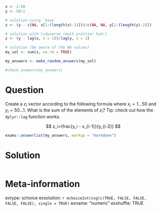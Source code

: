 ```r
x <- 1:50
y <- 50:1

# solution using `base`
z <- (y - c(NA, x[1:(length(x)-1)]))/c(NA, NA, y[1:(length(y)-2)])

# solution with tidyverse (much prettier huh!)
z <- (y - lag(x, n = 1))/lag(y, n = 2)

# solution (be aware of the NA values)
my_sol <- sum(z, na.rm = TRUE)
```

```r
my_answers <- make_random_answers(my_sol)

#check_answers(my_answers)
```


Question
========

Create a $z_i$ vector according to the following formula where $x_i = 1 ... 50$ and $y_i = 50 ... 1$. What is the sum of the elements of $z_i$? Tip: check out how the `dplyr::lag` function works.

$$
z_i=\frac{y_i - x_{i-1}}{y_{i-2}}
$$


```r
exams::answerlist(my_answers, markup = "markdown")
```

Solution
================

```r
```


Meta-information
================
extype: schoice
exsolution: `r mchoice2string(c(TRUE, FALSE, FALSE, FALSE, FALSE), single = TRUE)`
exname: "numeric "
exshuffle: TRUE

